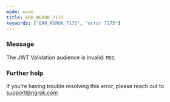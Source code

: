 ```yaml
---
mode: wide
title: ERR_NGROK_7175
keywords: ["ERR_NGROK_7175", "error 7175"]
---
```


### Message

The JWT Validation audience is invalid: `MSG`.

### Further help

If you're having trouble resolving this error, please reach out to [support@ngrok.com](mailto:support@ngrok.com?subject=Help%20with%20ERR_NGROK_7175)
